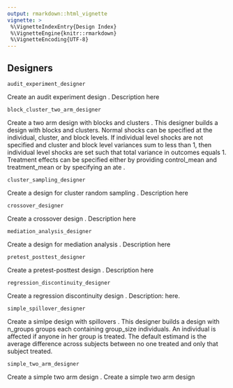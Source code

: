```yaml
---
output: rmarkdown::html_vignette
vignette: >
 %\VignetteIndexEntry{Design Index}
 %\VignetteEngine{knitr::rmarkdown}
 %\VignetteEncoding{UTF-8}
---
```


## Designers
` audit_experiment_designer ` 
 
 Create an audit experiment design .  Description here 
 
 ` block_cluster_two_arm_designer ` 
 
 Create a two arm design with blocks and clusters .  This designer builds a design with blocks and clusters. Normal shocks can be specified at the  individual, cluster, and block levels. If individual level shocks are not specified and cluster and block  level variances sum to less than 1, then individual level shocks are set such that total variance in outcomes equals 1.  Treatment effects can be specified either by providing  control_mean  and  treatment_mean  or by specifying an  ate . 
 
 ` cluster_sampling_designer ` 
 
 Create a design for cluster random sampling .  Description here 
 
 ` crossover_designer ` 
 
 Create a crossover design .  Description here 
 
 ` mediation_analysis_designer ` 
 
 Create a design for mediation analysis .  Description here 
 
 ` pretest_posttest_designer ` 
 
 Create a pretest-posttest design .  Description here 
 
 ` regression_discontinuity_designer ` 
 
 Create a regression discontinuity design .  Description: here. 
 
 ` simple_spillover_designer ` 
 
 Create a simlpe design with spillovers .  This designer builds a design with  n_groups  groups each containing  group_size  individuals.  An individual is affected if anyone in her group is treated. The default estimand is the average difference  across subjects between no one treated and only that subject treated. 
 
 ` simple_two_arm_designer ` 
 
 Create a simple two arm design .  Create a simple two arm design 
 

